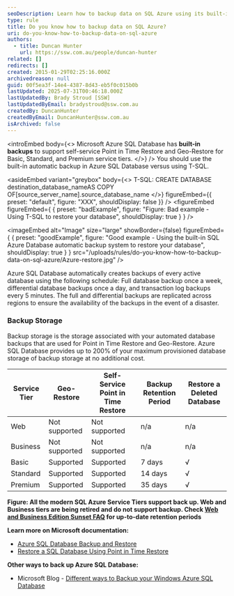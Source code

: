 ```yaml
---
seoDescription: Learn how to backup data on SQL Azure using its built-in automatic backup system and avoid T-SQL restores.
type: rule
title: Do you know how to backup data on SQL Azure?
uri: do-you-know-how-to-backup-data-on-sql-azure
authors:
  - title: Duncan Hunter
    url: https://ssw.com.au/people/duncan-hunter
related: []
redirects: []
created: 2015-01-29T02:25:16.000Z
archivedreason: null
guid: 00f5ea3f-14e4-4387-8d43-eb5f0c015b0b
lastUpdated: 2025-07-31T00:46:18.000Z
lastUpdatedBy: Brady Stroud [SSW]
lastUpdatedByEmail: bradystroud@ssw.com.au
createdBy: DuncanHunter
createdByEmail: DuncanHunter@ssw.com.au
isArchived: false
---
```


<introEmbed
  body={<>
Microsoft Azure SQL Database has **built-in backups** to support self-service Point in Time Restore and Geo-Restore for Basic, Standard, and Premium service tiers.
  </>}
/>
You should use the built-in automatic backup in Azure SQL Database versus using T-SQL.

<asideEmbed
  variant="greybox"
  body={<>
    T-SQL: CREATE DATABASE destination_database_nameAS COPY OF[source\_server\_name].source_database_name
  </>}
  figureEmbed={{
    preset: "default",
    figure: "XXX",
    shouldDisplay: false
  }}
/>
<figureEmbed figureEmbed={ {
  preset: "badExample",
  figure: "Figure: Bad example - Using T-SQL to restore your database",
  shouldDisplay: true
} } />

<imageEmbed
  alt="Image"
  size="large"
  showBorder={false}
  figureEmbed={ {
    preset: "goodExample",
    figure: "Good example - Using the built-in SQL Azure Database automatic backup system to restore your database",
    shouldDisplay: true
  } }
  src="/uploads/rules/do-you-know-how-to-backup-data-on-sql-azure/Azure-restore.jpg"
/>

Azure SQL Database automatically creates backups of every active database using the following schedule: Full database backup once a week, differential database backups once a day, and transaction log backups every 5 minutes. The full and differential backups are replicated across regions to ensure the availability of the backups in the event of a disaster.

### Backup Storage

Backup storage is the storage associated with your automated database backups that are used for Point in Time Restore and Geo-Restore. Azure SQL Database provides up to 200% of your maximum provisioned database storage of backup storage at no additional cost.

| Service Tier | Geo-Restore   | Self-Service Point in Time Restore | Backup Retention Period | Restore a Deleted Database |
| ------------ | ------------- | ---------------------------------- | ----------------------- | -------------------------- |
| Web          | Not supported | Not supported                      | n/a                     | n/a                        |
| Business     | Not supported | Not supported                      | n/a                     | n/a                        |
| Basic        | Supported     | Supported                          | 7 days                  | √                          |
| Standard     | Supported     | Supported                          | 14 days                 | √                          |
| Premium      | Supported     | Supported                          | 35 days                 | √                          |

**Figure: All the modern SQL Azure Service Tiers support back up. Web and Business tiers are being retired and do not support backup. Check [Web and Business Edition Sunset FAQ](https://msdn.microsoft.com/en-us/library/azure/dn741330.aspx?WT.mc_id=DP-MVP-33518) for up-to-date retention periods**

**Learn more on Microsoft documentation:**

* [Azure SQL Database Backup and Restore](https://msdn.microsoft.com/en-us/library/azure/jj650016.aspx?WT.mc_id=DP-MVP-33518)
* [Restore a SQL Database Using Point in Time Restore](https://azure.microsoft.com/en-ca/blog/azure-sql-database-point-in-time-restore/?WT.mc_id=DP-MVP-33518)

**Other ways to back up Azure SQL Database:**

* Microsoft Blog - [Different ways to Backup your Windows Azure SQL Database](https://daoudisamir.com/different-ways-backup-windows-azure-sql-database/)
